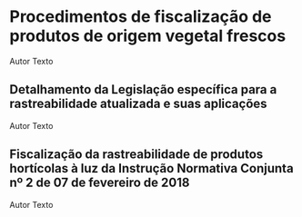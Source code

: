 # Procedimentos de fiscalização de produtos de origem vegetal frescos {#rastr}
Autor
Texto

## Detalhamento da Legislação específica para a rastreabilidade atualizada e suas aplicações
Autor
Texto

## Fiscalização da rastreabilidade de produtos hortícolas à luz da Instrução Normativa Conjunta nº 2 de 07 de fevereiro de 2018
Autor
Texto

